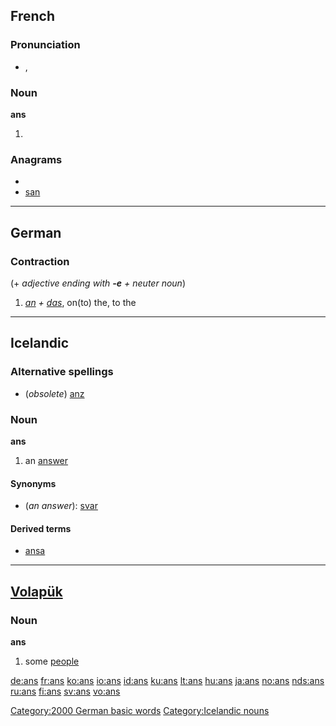 {{also|ans.}}

==French==

===Pronunciation===
* {{IPA|/ɑ̃/|lang=fr}}, {{SAMPA|/A~/}}

===Noun===
'''ans''' {{m|p}}

# {{plural of|[[an]]|lang=French}}

===Anagrams===
* {{alphagram|ans}}
* [[san#French|san]]


----

==German==

===Contraction===
{{infl|de|contraction}} (+ ''adjective ending with '''-e''' + neuter noun'')

# ''[[an#German|an]] + [[das#German|das]]'', on(to) the, to the

[[Category:2000 German basic words]]

----

==Icelandic==

===Alternative spellings===
* (''obsolete'') [[anz]]

===Noun===
'''ans''' {{n}}

# {{rare|lang=is}} an [[answer]]

====Synonyms====
* (''an answer''): [[svar]] {{n}}

====Derived terms====
* [[ansa]]

[[Category:Icelandic nouns]]

----

==[[Volapük]]==

===Noun===
'''ans'''

# some [[people]]

[[de:ans]]
[[fr:ans]]
[[ko:ans]]
[[io:ans]]
[[id:ans]]
[[ku:ans]]
[[lt:ans]]
[[hu:ans]]
[[ja:ans]]
[[no:ans]]
[[nds:ans]]
[[ru:ans]]
[[fi:ans]]
[[sv:ans]]
[[vo:ans]]